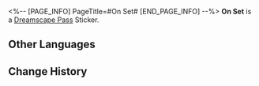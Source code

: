 <%-- [PAGE_INFO]
PageTitle=#On Set#
[END_PAGE_INFO] --%>
{{Stub|Location information}}
{{Item Infobox
|id          = 223901
|image       = Dreamscape Pass Sticker On Set.png{{subst:void|<!--$UPLOAD:<<SpriteOutput/TravelBrochure/StickFigures/223901.png>-<Dreamscape Pass Sticker On Set.png>-<Item Icons>>-->}}
|type        = Dreamscape Pass Sticker
|type2       = It Was the Best of Times Stickers
|invCategory = 
|rarity      = 4
|effect      = 
|description = Digital stickers that can be used to decorate the pages of the Dreamtour Handbook. They come in many different styles.
|source1     = [[Unlocked by Default]]
}}
{{Description|Where's the Gaffer?}}
'''On Set''' is a [[Dreamscape Pass]] Sticker.

==Other Languages==
{{Other Languages
|en   = On Set
|zhs  = 片场
|zht  = 片場
|ja   = 撮影現場
|ko   = 촬영장
|es   = Estudio
|fr   = En plateau
|ru   = Съёмочная площадка
|th   = สถานที่ถ่ายทำ
|vi   = Trường Quay
|de   = Am Set
|id   = Lokasi Syuting
|pt   = No Set
}}

==Change History==
{{Change History|2.2}}